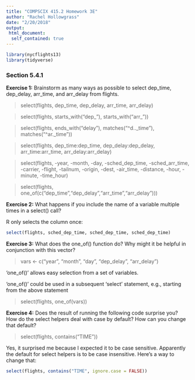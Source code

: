 ```yaml
---
title: "COMPSCIX 415.2 Homework 3E"
author: "Rachel Hollowgrass"
date: "2/20/2018"
output:
 html_document:
  self_contained: true
---
```


```r
library(nycflights13)
library(tidyverse)
```

### Section 5.4.1

**Exercise 1:** Brainstorm as many ways as possible to select dep_time, dep_delay, arr_time, and arr_delay from flights.  

> select(flights, dep_time, dep_delay, arr_time, arr_delay)  
  
> select(flights, starts_with("dep_"), starts_with("arr_"))  
  
> select(flights, ends_with("delay"), matches("^d.._time"), matches("^ar._time"))  
  
> select(flights, dep_time:dep_time, dep_delay:dep_delay, arr_time:arr_time, arr_delay:arr_delay)  
  
> select(flights, -year, -month, -day, -sched_dep_time, -sched_arr_time, -carrier, -flight, -tailnum, -origin, -dest, -air_time, -distance, -hour, -minute, -time_hour)  
  
> select(flights, one_of(c("dep_time","dep_delay","arr_time","arr_delay")))  

**Exercise 2:** What happens if you include the name of a variable multiple times in a select() call?

R only selects the column once:

```r
select(flights, sched_dep_time, sched_dep_time, sched_dep_time)
```

**Exercise 3:** What does the one_of() function do? Why might it be helpful in conjunction with this vector?

> vars <- c("year", "month", "day", "dep_delay", "arr_delay")  

'one_of()' allows easy selection from a set of variables.

'one_of()' could be used in a subsequent 'select' statement, e.g., starting from the above statement  

> select(flights, one_of(vars))

**Exercise 4:** Does the result of running the following code surprise you? How do the select helpers deal with case by default? How can you change that default?

> select(flights, contains("TIME"))  

Yes, it surprised me because I expected it to be case sensitive. Apparently the default for select helpers is to be case insensitive. Here's a way to change that:  

```r
select(flights, contains("TIME", ignore.case = FALSE)) 
```
